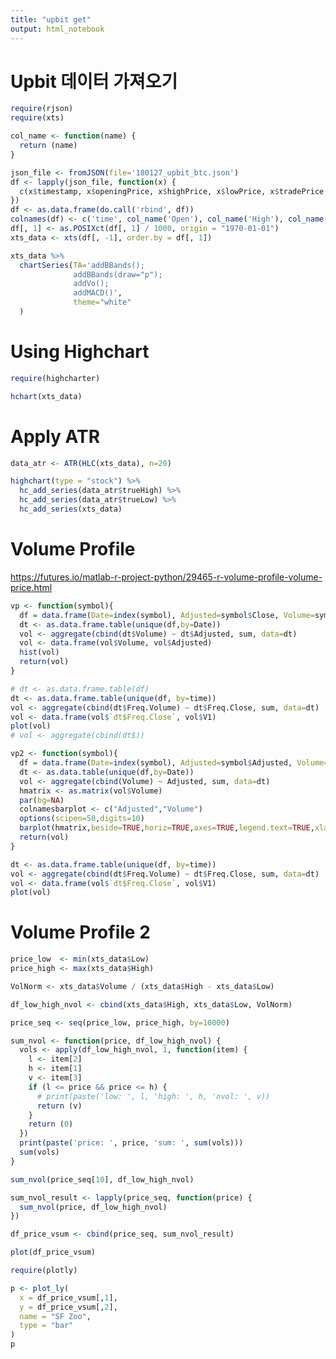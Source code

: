 ```yaml
---
title: "upbit get"
output: html_notebook
---
```


# Upbit 데이터 가져오기

```r
require(rjson)
require(xts)

col_name <- function(name) {
  return (name)
}

json_file <- fromJSON(file='180127_upbit_btc.json')
df <- lapply(json_file, function(x) {
  c(x$timestamp, x$openingPrice, x$highPrice, x$lowPrice, x$tradePrice, x$candleAccTradeVolume)
})
df <- as.data.frame(do.call('rbind', df))
colnames(df) <- c('time', col_name('Open'), col_name('High'), col_name('Low'), col_name('Close'), col_name('Volume'))
df[, 1] <- as.POSIXct(df[, 1] / 1000, origin = "1970-01-01")
xts_data <- xts(df[, -1], order.by = df[, 1])

xts_data %>%
  chartSeries(TA='addBBands();
              addBBands(draw="p");
              addVo();
              addMACD()', 
              theme="white"
  ) 

```

# Using Highchart

```r
require(highcharter)

hchart(xts_data)

```

# Apply ATR

```r

data_atr <- ATR(HLC(xts_data), n=20)

highchart(type = "stock") %>% 
  hc_add_series(data_atr$trueHigh) %>% 
  hc_add_series(data_atr$trueLow) %>% 
  hc_add_series(xts_data)

```


# Volume Profile

<https://futures.io/matlab-r-project-python/29465-r-volume-profile-volume-price.html>

```r
vp <- function(symbol){
  df = data.frame(Date=index(symbol), Adjusted=symbol$Close, Volume=symbol$Volume)
  dt <- as.data.frame.table(unique(df,by=Date))
  vol <- aggregate(cbind(dt$Volume) ~ dt$Adjusted, sum, data=dt)
  vol <- data.frame(vol$Volume, vol$Adjusted)
  hist(vol)
  return(vol)
}

# dt <- as.data.frame.table(df)
dt <- as.data.frame.table(unique(df, by=time))
vol <- aggregate(cbind(dt$Freq.Volume) ~ dt$Freq.Close, sum, data=dt)
vol <- data.frame(vol$`dt$Freq.Close`, vol$V1)
plot(vol)
# vol <- aggregate(cbind(dt$))
```

```r
vp2 <- function(symbol){
  df = data.frame(Date=index(symbol), Adjusted=symbol$Adjusted, Volume=symbol$Volume)
  dt <- as.data.table(unique(df,by=Date))
  vol <- aggregate(cbind(Volume) ~ Adjusted, sum, data=dt)
  hmatrix <- as.matrix(vol$Volume)
  par(bg=NA)
  colnamesbarplot <- c("Adjusted","Volume")
  options(scipen=50,digits=10)
  barplot(hmatrix,beside=TRUE,horiz=TRUE,axes=TRUE,legend.text=TRUE,xlab="Volume",ylab="Price")
  return(vol)
}

dt <- as.data.frame.table(unique(df, by=time))
vol <- aggregate(cbind(dt$Freq.Volume) ~ dt$Freq.Close, sum, data=dt)
vol <- data.frame(vol$`dt$Freq.Close`, vol$V1)
plot(vol)
```


# Volume Profile 2

```r

price_low  <- min(xts_data$Low)
price_high <- max(xts_data$High)

VolNorm <- xts_data$Volume / (xts_data$High - xts_data$Low)

df_low_high_nvol <- cbind(xts_data$High, xts_data$Low, VolNorm)

price_seq <- seq(price_low, price_high, by=10000)

sum_nvol <- function(price, df_low_high_nvol) {
  vols <- apply(df_low_high_nvol, 1, function(item) {
    l <- item[2]
    h <- item[1]
    v <- item[3]
    if (l <= price && price <= h) {
      # print(paste('low: ', l, 'high: ', h, 'nvol: ', v))
      return (v)
    }
    return (0)
  })
  print(paste('price: ', price, 'sum: ', sum(vols)))
  sum(vols)
}

sum_nvol(price_seq[10], df_low_high_nvol)

sum_nvol_result <- lapply(price_seq, function(price) {
  sum_nvol(price, df_low_high_nvol)
})

df_price_vsum <- cbind(price_seq, sum_nvol_result)

plot(df_price_vsum)

require(plotly)

p <- plot_ly(
  x = df_price_vsum[,1],
  y = df_price_vsum[,2],
  name = "SF Zoo",
  type = "bar"
)
p
```

